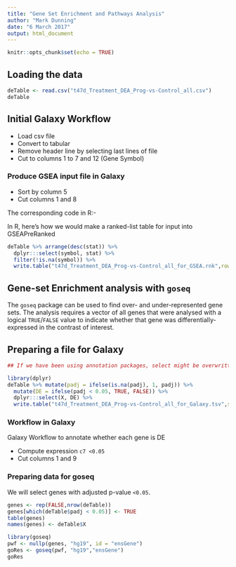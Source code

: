 ```yaml
---
title: "Gene Set Enrichment and Pathways Analysis"
author: "Mark Dunning"
date: "6 March 2017"
output: html_document
---
```


```r
knitr::opts_chunk$set(echo = TRUE)
```

## Loading the data

```r
deTable <- read.csv("t47d_Treatment_DEA_Prog-vs-Control_all.csv")
deTable
```

## Initial Galaxy Workflow

- Load csv file
- Convert to tabular
- Remove header line by selecting last lines of file
- Cut to columns 1 to 7 and 12 (Gene Symbol)

### Produce GSEA input file in Galaxy

- Sort by column 5
- Cut columns 1 and 8

The corresponding code in R:-

In R, here's how we would  make a ranked-list table for input into GSEAPreRanked

```r

deTable %>% arrange(desc(stat)) %>% 
  dplyr:::select(symbol, stat) %>% 
  filter(!is.na(symbol)) %>% 
  write.table("t47d_Treatment_DEA_Prog-vs-Control_all_for_GSEA.rnk",row.names=FALSE,sep="\t",quote=FALSE)

```



## Gene-set Enrichment analysis with `goseq`

The `goseq` package can be used to find over- and under-represented gene sets. The analysis requires a vector of all genes that were analysed with a logical `TRUE`/`FALSE` value to indicate whether that gene was differentially-expressed in the contrast of interest.

## Preparing a file for Galaxy

```r
## If we have been using annotation packages, select might be overwritten to be select from the AnnotationDBI package rather than dplyr. Using dplyr:::select we explicitly make sure the correct function is used.

library(dplyr)
deTable %>% mutate(padj = ifelse(is.na(padj), 1, padj)) %>% 
  mutate(DE = ifelse(padj < 0.05, TRUE, FALSE)) %>% 
  dplyr:::select(X, DE) %>% 
  write.table("t47d_Treatment_DEA_Prog-vs-Control_all_for_Galaxy.tsv",sep="\t",row.names=FALSE)
```


### Workflow in Galaxy
Galaxy Workflow to annotate whether each gene is DE

- Compute expression `c7 <0.05`
- Cut columns 1 and 9


### Preparing data for goseq

We will select genes with adjusted p-value `<0.05`. 
```r
genes <- rep(FALSE,nrow(deTable))
genes[which(deTable$padj < 0.05)] <- TRUE
table(genes)
names(genes) <- deTable$X 
```


```r
library(goseq)
pwf <- nullp(genes, "hg19", id = "ensGene")
goRes <- goseq(pwf, "hg19","ensGene")
goRes
```

